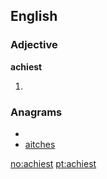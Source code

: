 ==English==

===Adjective===
'''achiest'''

# {{superlative of|[[achy]]}}

===Anagrams===
* {{alphagram|acehist}}
* [[aitches#English|aitches]]

[[no:achiest]]
[[pt:achiest]]